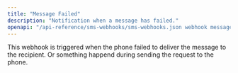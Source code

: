 ```yaml
---
title: "Message Failed"
description: "Notification when a message has failed."
openapi: "/api-reference/sms-webhooks/sms-webhooks.json webhook message-failed"
---
```


This webhook is triggered when the phone failed to deliver the message to the recipient. Or something happend during sending the request to the phone.
